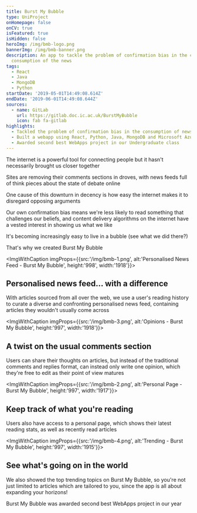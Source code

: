 ```yaml
---
title: Burst My Bubble
type: UniProject
onHomepage: false
onCV: true
isFeatured: true
isHidden: false
heroImg: /img/bmb-logo.png
bannerImg: /img/bmb-banner.png
description: An app to tackle the problem of confirmation bias in the current
  consumption of the news
tags:
  - React
  - Java
  - MongoDB
  - Python
startDate: '2019-05-01T14:49:08.614Z'
endDate: '2019-06-01T14:49:08.644Z'
sources:
  - name: GitLab
    url: https://gitlab.doc.ic.ac.uk/BurstMyBubble
    icon: fab fa-gitlab
highlights:
  - Tackled the problem of confirmation bias in the consumption of news
  - Built a webapp using React, Python, Java, MongoDB and Microsoft Azure
  - Awarded second best WebApps project in our Undergraduate class
---
```


The internet is a powerful tool for connecting people but it hasn't necessarily brought us closer together

Sites are removing their comments sections in droves, with news feeds full of think pieces about the state of debate online

One cause of this downturn in decency is how easy the internet makes it to disregard opposing arguments

Our own confirmation bias means we're less likely to read something that challenges our beliefs, and content delivery algorithms on the internet have a vested interest in showing us what we like

It's becoming increasingly easy to live in a bubble (see what we did there?)

That's why we created <Accent>Burst My Bubble</Accent>

<ImgWithCaption imgProps={{src:'/img/bmb-1.png', alt:'Personalised News Feed - Burst My Bubble', height:'998', width:'1918'}}>

## Personalised news feed... with a difference

With articles sourced from all over the web, we use a user's reading history to curate a diverse and confronting personalised news feed, containing articles they wouldn't usually come across

</ImgWithCaption>

<ImgWithCaption imgProps={{src:'/img/bmb-3.png', alt:'Opinions - Burst My Bubble', height:'997', width:'1918'}}>

## A twist on the usual comments section

Users can share their thoughts on articles, but instead of the traditional comments and replies format, can instead only write one opinion, which they're free to edit as their point of view matures

</ImgWithCaption>

<ImgWithCaption imgProps={{src:'/img/bmb-2.png', alt:'Personal Page - Burst My Bubble', height:'997', width:'1917'}}>

## Keep track of what you're reading

Users also have access to a personal page, which shows their latest reading stats, as well as recently read articles

</ImgWithCaption>

<ImgWithCaption imgProps={{src:'/img/bmb-4.png', alt:'Trending - Burst My Bubble', height:'997', width:'1915'}}>

## See what's going on in the world

We also showed the top trending topics on Burst My Bubble, so you're not just limited to articles which are tailored to you, since the app is all about expanding your horizons!

</ImgWithCaption>

Burst My Bubble was awarded second best WebApps project in our year
